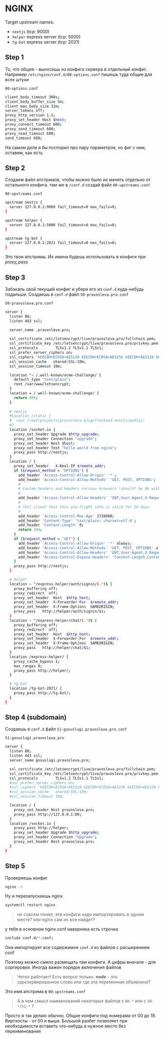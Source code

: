 # NGINX

Target upstream names:

- `nextjs` (tcp: 9000)
- `helper` express server (tcp: 5000)
- `tg-bot` express server (tcp: 2021)

## Step 1

То, что общее - выносишь из конфига сервера в отдельный конфиг. Например `/etc/nginx/conf.d/00-options.conf`
пишешь туда общие для всех штуки

`00-options.conf`

```bash
client_body_timeout 300s;
client_body_buffer_size 5m;
client_max_body_size 32m;
server_tokens off;
proxy_http_version 1.1;
proxy_set_header Host $host;
proxy_connect_timeout 600;
proxy_send_timeout 600;
proxy_read_timeout 600;
send_timeout 600;
```

На самом деле я бы поспорил про пару параметров, но фиг с ним, оставим, как есть

## Step 2

Создаем файл апстримов, чтобы можно было их менять отдельно от остального конфига.
там же в `/conf.d` создай файл `00-upstreams.conf`

`00-upstreams.conf`

```bash
upstream nextjs {
  server 127.0.0.1:9000 fail_timeout=0 max_fails=0;
}

upstream helper {
  server 127.0.0.1:5000 fail_timeout=0 max_fails=0;
}

upstream tg-bot {
  server 127.0.0.1:2021 fail_timeout=0 max_fails=0;
}
```

Это твои апстримы. Их имена будешь использовать в конфиге при *proxy_pass*

## Step 3

Забэкапь свой текущий конфиг и убери его из `conf.d` куда-нибудь подальше.
Создаешь в `conf.d` файл `50-pravosleva.pro.conf`

`50-pravosleva.pro.conf`

```bash
server {
  listen 80;
  listen 443 ssl;

  server_name .pravosleva.pro;
  
  ssl_certificate /etc/letsencrypt/live/pravosleva.pro/fullchain.pem;
  ssl_certificate_key /etc/letsencrypt/live/pravosleva.pro/privkey.pem;
  ssl_protocols        TLSv1.2 TLSv1.1 TLSv1;
  ssl_prefer_server_ciphers on;
  ssl_ciphers 'kEECDH+ECDSA+AES128 kEECDH+ECDSA+AES256 kEECDH+AES128 kEECDH+AES256 kEDH+AES128 kEDH+AES256 DES-CBC3-SHA +SHA !aNULL !eNULL !LOW !MD5 !EXP !DSS !PSK !SRP !kECDH !CAMELLIA !RC4 !SEED';
  ssl_session_cache   shared:SSL:10m;
  ssl_session_timeout 10m;

  location ^~ /.well-known/acme-challenge/ {
    default_type "text/plain";
    root /var/www/letsencrypt;
  }
  location = /.well-known/acme-challenge/ {
    return 404;
  }
  
  # nextjs
  #location /static {
  #  root /root/projects/pravosleva-blog/frontend.nextjs/public;
  #}
  location /socket.io {
    proxy_set_header Upgrade $http_upgrade;
    proxy_set_header Connection "upgrade";
    proxy_set_header Host $host;
    proxy_set_header Test "hello world from nginx";
    proxy_pass http://nextjs;
  }
  location / {
    proxy_set_header   X-Real-IP $remote_addr;
    if ($request_method = 'OPTIONS') {
      add_header 'Access-Control-Allow-Origin' '*';
      add_header 'Access-Control-Allow-Methods' 'GET, POST, OPTIONS';
      #
      # Custom headers and headers various browsers *should* be OK with but aren't
      #
      add_header 'Access-Control-Allow-Headers' 'DNT,User-Agent,X-Requested-With,If-Modified-Since,Cache-Control,Content-Type,Range';
      #
      # Tell client that this pre-flight info is valid for 20 days
      #
      add_header 'Access-Control-Max-Age' 1728000;
      add_header 'Content-Type' 'text/plain; charset=utf-8';
      add_header 'Content-Length' 0;
      return 204;
    }
    if ($request_method = 'GET') {
      add_header 'Access-Control-Allow-Origin' '*' always;
      add_header 'Access-Control-Allow-Methods' 'GET, POST, OPTIONS' always;
      add_header 'Access-Control-Allow-Headers' 'DNT,User-Agent,X-Requested-With,If-Modified-Since,Cache-Control,Content-Type,Range' always;
      add_header 'Access-Control-Expose-Headers' 'Content-Length,Content-Range' always;
    }
    proxy_pass http://nextjs;
  }

  # helper
  location ~ ^/express-helper/auth/signin/(.*)$ {
    proxy_buffering off;
    proxy_redirect  off;
    proxy_set_header  Host  $http_host;
    proxy_set_header  X-Forwarder-For  $remote_addr;
    proxy_set_header  X-Frame-Options  SAMEORIGIN;
    proxy_pass   http://helper/auth/signin/$1;
  }
  location ~ ^/express-helper/chat/(.*)$ {
    proxy_buffering off;
    proxy_redirect  off;
    proxy_set_header  Host  $http_host;
    proxy_set_header  X-Forwarder-For  $remote_addr;
    proxy_set_header  X-Frame-Options  SAMEORIGIN;
    proxy_pass   http://helper/chat/$1;
  }
  location /express-helper/ {
    proxy_cache_bypass 1;
    max_ranges 0;
    proxy_pass http://helper/;
  }

  # tg-bot
  location /tg-bot-2021/ {
    proxy_pass http://tg-bot/;
  }
}
```

## Step 4 (subdomain)

Создаешь в `conf.d` файл `51-gosuslugi.pravosleva.pro.conf`

`51-gosuslugi.pravosleva.pro`

```bash
server {
  listen 80;
  listen 443 ssl;
  server_name gosuslugi.pravosleva.pro;

  ssl_certificate /etc/letsencrypt/live/pravosleva.pro/fullchain.pem;
  ssl_certificate_key /etc/letsencrypt/live/pravosleva.pro/privkey.pem;
  ssl_protocols        TLSv1.2 TLSv1.1 TLSv1;
  #ssl_prefer_server_ciphers on;
  #ssl_ciphers 'kEECDH+ECDSA+AES128 kEECDH+ECDSA+AES256 kEECDH+AES128 kEECDH+AES>
  #ssl_session_cache   shared:SSL:10m;
  #ssl_session_timeout 10m;

  location / {
    proxy_set_header Host pravosleva.pro;
    proxy_pass http://127.0.0.1:80;
  }
  location /socket.io {
    proxy_pass http://helper;
    proxy_set_header Upgrade $http_upgrade;
    proxy_set_header Connection "Upgrade";
    proxy_set_header Host pravosleva.pro;
  }
}
```

## Step 5

Проверяешь конфиг

```bash
nginx -t
```

Ну и перезапускаешь nginx

```bash
systemctl restart nginx
```

> не совсем понял, эти конфиги надо импортировать в одном месте? или nginx сам их все найдет?

у тебя в основном nginx.conf наверняка есть строчка

```bash
include conf.d/*.conf;
```

Она импортирует все содержимое `conf.d` из файлов с расширением conf

Поэтому можно смело размещать там конфиги.
А цифры вначале - для сортировки. Иногда важен порядок включения файлов

> Четко работает!
> Есть вопрос только.
> **node** - это зарезервированное слово или где эта переменная объявлена?

Это имя апстрима в `00-upstreams.conf`

> А в чем смысл наименований некоторых файлов с `00-*` или с `50-*/51-*` ?

Просто я так делаю обычно. Общие конфиги под номерами от 00 до 19.
Виртхосты - от 50 и выше.
Большой разбег позволяет при необходимости вставить что-нибудь в нужное место без переименования
